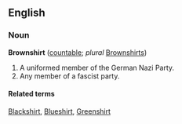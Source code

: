 ==English==
===Noun===
'''Brownshirt''' ([[countable]]; ''plural'' [[Brownshirts]])

#A uniformed member of the German Nazi Party.
#Any member of a fascist party.

====Related terms====
[[Blackshirt]], [[Blueshirt]], [[Greenshirt]]